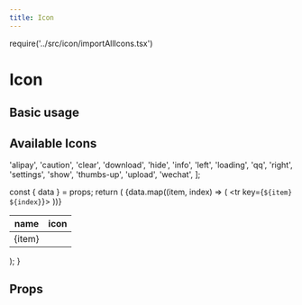```yaml
---
title: Icon
---
```


require('../src/icon/importAllIcons.tsx')

# Icon

## Basic usage

<Playground>
  <Icon name="alipay"></Icon>
  <Icon name="qq"></Icon>
</Playground>

## Available Icons

  'alipay',
  'caution',
  'clear',
  'download',
  'hide',
  'info',
  'left',
  'loading',
  'qq',
  'right',
  'settings',
  'show',
  'thumbs-up',
  'upload',
  'wechat',
];

  const { data } = props;
  return (
    <table>
      <thead>
        <tr>
          <th>name</th>
          <th>icon</th>
        </tr>
      </thead>
      <tbody>
        {data.map((item, index) => (
          <tr key={`${item} ${index}`}>
            <td>{item}</td>
            <td><Icon name={item}></Icon></td>
          </tr>
        ))}
      </tbody>
    </table>
  );
}

<IconsTable data={data} />

## Props

<Props of={Icon} />
